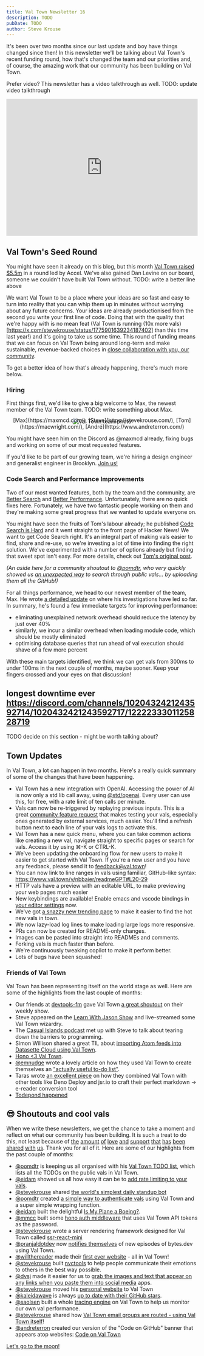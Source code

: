 ```yaml
---
title: Val Town Newsletter 16
description: TODO
pubDate: TODO
author: Steve Krouse
---
```



It's been over two months since our last update and boy have things changed since then! In this newsletter we'll be talking about Val Town's recent funding round, how that's changed the team and our priorities and, of course, the amazing work that our community has been building on Val Town.

Prefer video? This newsletter has a video talkthrough as well.
TODO: update video talkthrough
<iframe
  src="https://share.descript.com/embed/EqKva0ZkTJ1"
  width="640"
  height="360"
  style="max-width:100%"
  frameborder="0"
  allowfullscreen
></iframe>

## Val Town's Seed Round

You might have seen it already on this blog, but this month [Val Town raised $5.5m](https://blog.val.town/blog/seed/) in a round led by Accel. We've also gained Dan Levine on our board, someone we couldn't have built Val Town without.
TODO: write a better line above

We want Val Town to be a place where your ideas are so fast and easy to turn into reality that you can whip them up in minutes without worrying about any future concerns. Your ideas are already productionised from the second you write your first line of code.
Doing that with the quality that we're happy with is no mean feat (Val Town is running (10x more vals)[https://x.com/stevekrouse/status/1775901639234187402] than this time last year!) and it's going to take us some time. This round of funding means that we can focus on Val Town being around long-term and make sustainable, revenue-backed choices in [close collaboration with you, our community](https://github.com/val-town/val-town-product/discussions).

To get a better idea of how that's already happening, there's much more below.

### Hiring

First things first, we'd like to give a big welcome to Max, the newest member of the Val Town team.
TODO: write something about Max.

<div align="center">
  <Image src={Team} alt="Val Town team photo" />
  <figcaption style="margin-top: -20px;">
    [Max](https://maxmcd.com/), [Steve](https://stevekrouse.com/),
    [Tom](https://macwright.com/), [André](https://www.andreterron.com/)
  </figcaption>
</div>

You might have seen him on the Discord as @maxmcd already, fixing bugs and working on some of our most requested features.

If you'd like to be part of our growing team, we're hiring a design engineer and generalist engineer in Brooklyn. [Join us!](https://www.val.town/careers)

### Code Search and Performance Improvements

Two of our most wanted features, both by the team and the community, are [Better Search](https://github.com/val-town/val-town-product/discussions/69) and [Better Performance](https://github.com/val-town/val-town-product/discussions/113).
Unfortunately, there are no quick fixes here. Fortunately, we have two fantastic people working on them and they're making some great progress that we wanted to update everyone on.

You might have seen the fruits of Tom's labour already; he published [Code Search is Hard](https://blog.val.town/blog/search-notes/) and it went straight to the front page of Hacker News!
We want to get Code Search right. It's an integral part of making vals easier to find, share and re-use, so we're investing a lot of time into finding the right solution.
We've experimented with a number of options already but finding that sweet spot isn't easy. For more details, check out [Tom's original post](https://blog.val.town/blog/search-notes/).

_(An aside here for a community shoutout to [@pomdtr](https://www.val.town/u/pomdtr), who very quickly showed us [an unexpected way](https://pomdtr-code_search_is_easy.web.val.run/) to search through public vals... by uploading them all the GitHub!)_

For all things performance, we head to our newest member of the team, Max. He wrote [a detailed update](https://github.com/val-town/val-town-product/discussions/113#discussioncomment-9097473) on where his investigations have led so far.
In summary, he's found a few immediate targets for improving performance:
- eliminating unexplained network overhead should reduce the latency by just over 40%
- similarly, we incur a similar overhead when loading module code, which should be mostly eliminated
- optimising database queries that run ahead of val execution should shave of a few more percent

With these main targets identified, we think we can get vals from 300ms to under 100ms in the next couple of months, maybe sooner. Keep your fingers crossed and your eyes on that discussion!

## longest downtime ever https://discord.com/channels/1020432421243592714/1020432421243592717/1222233301125828719
TODO decide on this section - might be worth talking about?

## Town Updates

In Val Town, a lot can happen in two months. Here's a really quick summary of some of the changes that have been happening.

- Val Town has a new integration with OpenAI. Accessing the power of AI is now only a std lib call away, using [@std/openai](https://www.val.town/v/std/openai). Every user can use this, for free, with a rate limit of ten calls per minute.
- Vals can now be re-triggered by replaying previous inputs. This is a great [community feature request](https://github.com/val-town/val-town-product/discussions/73) that makes testing your vals, especially ones generated by external services, much easier. You'll find a refresh button next to each line of your vals logs to activate this.
- Val Town has a new quick menu, where you can take common actions like creating a new val, navigate straight to specific pages or search for vals. Access it by using ⌘-K or CTRL-K.
- We've been updating the onboarding flow for new users to make it easier to get started with Val Town. If you're a new user and you have any feedback, please send it to <a href="mailto:feedback@val.town">feedback@val.town</a>!
- You can now link to line ranges in vals using familiar, GitHub-like syntax: https://www.val.town/v/nbbaier/readmeGPT#L20-29
- HTTP vals have a preview with an editable URL, to make previewing your web pages much easier
- New keybindings are available! Enable emacs and vscode bindings in [your editor settings](https://www.val.town/settings/editor) now.
- We've got [a snazzy new trending page](https://val.town/trending) to make it easier to find the hot new vals in town.
- We now lazy-load log lines to make loading large logs more responsive.
- PRs can now be created for README-only changes.
- Images can be pasted into straight into READMEs and comments.
- Forking vals is much faster than before.
- We're continuously tweaking copilot to make it perform better.
- Lots of bugs have been squashed!

### Friends of Val Town

Val Town has been representing itself on the world stage as well. Here are some of the highlights from the last couple of months:

- Our friends at [devtools-fm](https://devtools.fm) gave Val Town [a great shoutout](https://youtu.be/5wZPUIhJUBk?si=jUmDBDhbMYawawmR&t=3432) on their weekly show.
- Steve appeared on the [Learn With Jason Show](https://youtu.be/WnOcLog2P1Y) and live-streamed some Val Town wizardry.
- The [Casual Islands podcast](https://fission.codes/blog/ep04-end-programmer-programming-with-steve-krouse-of-val-town/) met up with Steve to talk about tearing down the barriers to programming.
- Simon Willison shared a great TIL about [importing Atom feeds into Datasette Cloud using Val Town](https://til.simonwillison.net/valtown/scheduled).
- [Hono <3 Val Town](https://x.com/honojs/status/1765380474388816321).
- [@emnudge](https://twitter.com/emnudge) wrote a lovely article on how they used Val Town to create themselves an ["actually useful to-do list"](https://emnudge.dev/notes/todo-list-api/).
- Taras wrote [an excellent piece](https://taras.glek.net/post/markdown.download/) on how they combined Val Town with other tools like Deno Deploy and jsr.io to craft their perfect markdown -> e-reader conversion tool
- [Todepond happened](https://x.com/stevekrouse/status/1775910924764807437)

## 😎 Shoutouts and cool vals

When we write these newsletters, we get the chance to take a moment and reflect on what our community has been building. It is such a treat to do this, not least because of
[the](https://x.com/nbashaw/status/1761836917329641738)
[amount](https://x.com/maraoz/status/1762860673447391399)
[of](https://x.com/olsenator4/status/1768339601561661872)
[love](https://twitter.com/charliermarsh/status/1613276654864068608)
[and](https://x.com/alabhyajindal/status/1775556024809951496)
[support](https://x.com/matt_mcclure/status/1777822756660269103)
[that](https://x.com/RobertLesser_/status/1777857162372407682)
[has](https://x.com/MattieTK/status/1778034020149821910)
[been](https://x.com/zlwaterfield/status/1778060441958429040)
[shared](https://x.com/nbbaier/status/1778076603852988751)
[with](https://x.com/DanielChesley/status/1778141632216330324)
[us](https://x.com/bentlegen/status/1779913227394060593).
Thank you for all of it.
Here are some of our highlights from the past couple of months:

- [@pomdtr](https://www.val.town/u/pomdtr) is keeping us all organised with his [Val Town TODO list](https://pomdtr-todo.web.val.run), which lists all the TODOs on the public vals in Val Town.
- [@eidam](https://www.val.town/u/eidam) showed us all how easy it can be to [add rate limiting to your vals](https://www.val.town/v/eidam/ratelimit_example).
- [@stevekrouse](https://www.val.town/u/stevekrouse) shared [the world's simplest daily standup bot](https://www.val.town/v/stevekrouse/dailyStandupBot)
- [@pomdtr](https://www.val.town/u/pomdtr) created [a simple way to authenticate vals](https://www.val.town/v/pomdtr/password_auth) using Val Town and a super simple wrapping function.
- [@eidam](https://www.val.town/u/eidam) built the delightful [Is My Plane a Boeing?](https://thecurryman-ismyplaneaboeing.web.val.run/).
- [@mmcc](https://www.val.town/u/mmcc) built some [hono auth middleware](https://www.val.town/v/mmcc/honoBasicAuth) that uses Val Town API tokens as the password.
- [@stevekrouse](https://www.val.town/u/stevekrouse) wrote a server rendering framework designed for Val Town called [ssr-react-mini](https://www.val.town/v/stevekrouse/TodoApp)
- [@pranjaldotdev](https://www.val.town/u/pranjaldotdev) now [notifies themselves](https://www.val.town/v/pranjaldotdev/poller) of new episodes of bytes.dev using Val Town.
- [@willthereader](https://www.val.town/u/willthereader) made their [first ever website](https://willkrouse.com) - all in Val Town!
- [@stevekrouse](https://www.val.town/u/stevekrouse) built [nvctools](https://nvc.tools/) to help people communicate their emotions to others in the best way possible.
- [@dvsj](https://www.val.town/u/dvsj) made it easier for us to [grab the images and text that appear on any links when you paste them into social media](https://www.val.town/v/dvsj/GetWebsiteMetadata) apps.
- [@stevekrouse](https://www.val.town/u/stevekrouse) moved his [personal website](https://stevekrouse.com/) to Val Town
- [@kaleidawave](https://www.val.town/u/kaleidawave) is always [up to date with their GitHub stars](https://www.val.town/v/kaleidawave/GitHubStarsToDiscord).
- [@saolsen](https://www.val.town/u/saolsen) built a whole [tracing engine](https://saolsen-traces.web.val.run/v/saolsen/widgets/t/96b1c40658f66327d948dc2e5ff0c9bc/s/469215bd138a642b) on Val Town to help us monitor our own val performance.
- [@stevekrouse](https://www.val.town/u/stevekrouse) shared how [Val Town email groups are routed - using Val Town itself](https://www.val.town/v/stevekrouse/company)!
- [@andreterron](https://www.val.town/u/andreterron) created our version of the "Code on GitHub" banner that appears atop websites: [Code on Val Town](https://www.val.town/v/andreterron/codeOnValTown)

[Let's go to the moon!](https://x.com/stevekrouse/status/1778421840769105992)

